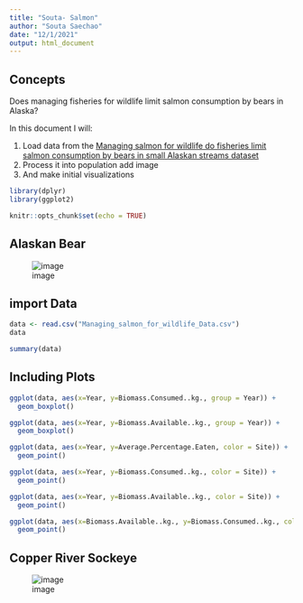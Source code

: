 ```yaml
---
title: "Souta- Salmon"
author: "Souta Saechao"
date: "12/1/2021"
output: html_document
---
```


## Concepts

Does managing fisheries for wildlife limit salmon consumption by bears in Alaska?

In this document I will:

1. Load data from the [Managing salmon for wildlife do fisheries limit salmon consumption by bears in small Alaskan streams dataset](https://figshare.com/articles/dataset/Managing_salmon_for_wildlife_do_fisheries_limit_salmon_consumption_by_bears_in_small_Alaskan_streams_/10315925)
2. Process it into population add image 
3. And make initial visualizations


```r
library(dplyr)
library(ggplot2)
```



```r
knitr::opts_chunk$set(echo = TRUE)
```

## Alaskan Bear

![image](https://d3i6fh83elv35t.cloudfront.net/static/2018/11/fat-bears_GettyImages-966223700-1024x683.jpg)



## import Data

```r
data <- read.csv("Managing_salmon_for_wildlife_Data.csv")
data
```



```r
summary(data)
```

## Including Plots


```r
ggplot(data, aes(x=Year, y=Biomass.Consumed..kg., group = Year)) +
  geom_boxplot()
```


```r
ggplot(data, aes(x=Year, y=Biomass.Available..kg., group = Year)) +
  geom_boxplot()
```



```r
ggplot(data, aes(x=Year, y=Average.Percentage.Eaten, color = Site)) +
  geom_point()
```


```r
ggplot(data, aes(x=Year, y=Biomass.Consumed..kg., color = Site)) +
  geom_point()
```


```r
ggplot(data, aes(x=Year, y=Biomass.Available..kg., color = Site)) +
  geom_point()
```


```r
ggplot(data, aes(x=Biomass.Available..kg., y=Biomass.Consumed..kg., color = Site)) +
  geom_point()
```


## Copper River Sockeye

![image](https://www.alaskatourjobs.com/wp-content/uploads/2017/06/Copper_River_Salmon_Facts.jpg)




